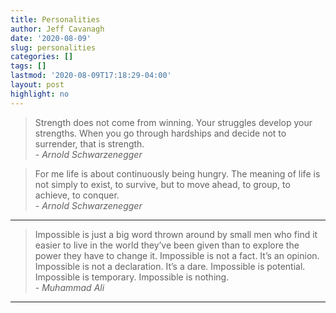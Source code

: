 ```yaml
---
title: Personalities
author: Jeff Cavanagh
date: '2020-08-09'
slug: personalities
categories: []
tags: []
lastmod: '2020-08-09T17:18:29-04:00'
layout: post
highlight: no
---
```

 
> Strength does not come from winning. Your struggles develop your strengths. When you go through hardships and decide not to surrender, that is strength.  
- *Arnold Schwarzenegger*

> For me life is about continuously being hungry. The meaning of life is not simply to exist, to survive, but to move ahead, to group, to achieve, to conquer.  
- *Arnold Schwarzenegger*

***

> Impossible is just a big word thrown around by small men who find it easier to live in the world they've been given than to explore the power they have to change it. Impossible is not a fact. It's an opinion. Impossible is not a declaration. It's a dare. Impossible is potential. Impossible is temporary. Impossible is nothing.  
- *Muhammad Ali*

***

